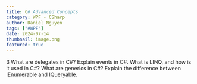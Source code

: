 ```yaml
---
title: C# Advanced Concepts
category: WPF - CSharp
author: Daniel Nguyen
tags: ["#WPF"]
date: 2024-07-14
thumbnail: image.png
featured: true
---
```


3
What are delegates in C#?
Explain events in C#.
What is LINQ, and how is it used in C#?
What are generics in C#?
Explain the difference between IEnumerable and IQueryable.
